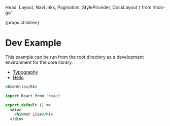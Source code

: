   Head,
  Layout,
  NavLinks,
  Pagination,
  StyleProvider,
  DocsLayout
} from 'mdx-go'

<Head>
  <title>Hello</title>
</Head>

  <StyleProvider>
    <Layout>
      <Layout.MenuToggle />
      <Layout.Sidebar>
        <NavLinks {...props} />
      </Layout.Sidebar>
      <Layout.Main>
        {props.children}
        <Pagination {...props} />
      </Layout.Main>
    </Layout>
  </StyleProvider>

# Dev Example

This example can be run from the root directory as a development environment for the core library.

- [Typography](/typography)
- [Hello](/hello)

```.jsx
<h1>Hello</h1>
```

```jsx
import React from 'react'

export default () =>
  <div>
    <h1>Not Live</h1>
  </div>
```
